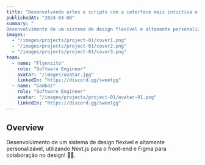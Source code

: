 ```yaml
---
title: "Desenvolvendo artes e scripts com a interface mais intuitiva e envolvente para proporcionar a melhor experiência! ✨"
publishedAt: "2024-04-08"
summary: "
Desenvolvimento de um sistema de design flexível e altamente personalizável, utilizando Next.js para o front-end e Figma para colaboração no design! 🚀🎨."
images:
  - "/images/projects/project-01/cover1.png"
  - "/images/projects/project-01/cover2.png"
  - "/images/projects/project-01/cover3.png"
team:
  - name: "Flynnzito"
    role: "Software Engineer"
    avatar: "/images/avatar.jpg"
    linkedIn: "https://discord.gg/sweetgg"
  - name: "Gamboz"
    role: "Software Engineer"
    avatar: "/images/projects/project-01/avatar-01.png"
    linkedIn: "https://discord.gg/sweetgg"
---
```


## Overview

Desenvolvimento de um sistema de design flexível e altamente personalizável, utilizando Next.js para o front-end e Figma para colaboração no design! 🚀🎨.
